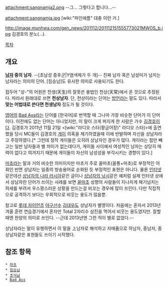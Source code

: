 attachment:sangnamja2.png
--그... 그렇다고 합니다...--

attachment:sangnamja.jpg
[wiki:"파인애플" 대충 이런 거.]

http://image.munhwa.com/gen_news/201112/201112151555773021MWOS_b.jpg
김경호의 분노(…).

[[목차]]

== 개요 ==
'''[[남자]] 중의 남자'''. --[초남성 증후군|Y염색체가 두 개]-- 진짜 남자 혹은 남성미가 넘치는 남자라는 의미의 단어. [짐승남]도 유사한 의미로 사용되기도 한다.

접두어 "상-"의 어원은 천생(天生)의 잘못쓴 용법인 천상(天常)에서 온 것으로 추정된다. 따라서 원래대로 쓰면 '''천상남자'''. 단, 천상이라는 단어는 [[방언]]라는 말도 있다. 따라서 '''맞는 어법대로 쓴다면 천생남자''' 정도가 될 것이다.

[[영어]]의 [[Bad Ass]]라는 단어를 [한국어]로 번역할 때 그나마 가장 비슷한 단어가 이 단어이다. 이전에도 없는 단어는 아니었지만, 이 말이 크게 퍼지게 한 사람은 가수 [[김경호]]이다. 김경호가 2011년 11월 21일 <[wiki:"라디오 스타(황금어장)" 라디오 스타]>에 출연했을 당시 MC들이 김경호의 [[게이]] 의혹을 제기하였을때 이에 반발하며 자신을 상남자라고 주장하였다.[* 그런데 정작 게이들은 오히려 상남자인 경우가 많다. 게이라는 점만 빼고는 일반 남자들과 별 차이가 없는데다가, 게이들 사이에서 여성적인 남자는 상당히 매력이 없다고 여겨지기 때문에 게이들이 자신의 남성성을 부각시키는 경향이 있다.]

[[마초]]라는 말과 거의 비슷한 의미이지만 마초가 주로 꼴마초(꼴통+마초)로 부정적인 어휘인 반면 상남자는 일종의 방송용어로 순화된 듯 부정적인 표현은 아니다. 물론 [[인터넷]] 같은데선  [http://bbs2.ruliweb.daum.net/gaia/do/ruliweb/default/community/325/read?articleId=18908034&objCate1=&bbsId=G005&searchKey=subjectNcontent&itemGroupId=&itemId=143&sortKey=depth&searchValue=%EB%9F%AC%EC%8B%9C%EC%95%84+%EC%83%81%EB%82%A8%EC%9E%90&platformId=&pageIndex=1 상남자의 나라 러시아]같은 글이나 [http://bbs2.ruliweb.daum.net/gaia/do/ruliweb/default/community/325/read?articleId=19075065&objCate1=&bbsId=G005&searchKey=subjectNcontent&itemGroupId=&itemId=143&sortKey=depth&searchValue=%EC%83%81%EB%82%A8%EC%9E%90&platformId=&pageIndex=3 상남자의 낚시]같은 예처럼 실제 인터넷 상에서 상남자란 단어가 쓰이는 사례를 보면 [[꼴마초]] 성향의 사람들이 지나치게 패기넘치는 허세를 부려서 우스꽝스러운 상황을 만드는걸 비꼬는 경우에 많이 쓰인다. 다만 직접적으로 공격하기 보다는 우회적으로 비웃는 용도가 많을뿐.

참고로 [[롯데 자이언츠]] [[야구]]선수 [[김대우]]도 상남자가 별명이다. 처음에는 혼자서 2013년 겨울 훈련 연습경기에서 혼자만 Total 2자리수 삼진을 먹어서 비웃는 용도였지만. 잘할 때엔 찬양의 의미로 쓰인다. --근데 2013년엔 그런 적이 별로 없었다.--

상남자라는 말이 유행하면서 이 말을 上남자로 해석하고 자매품으로 하남자, 중남자, 중상남자같은 표현들도 쓰이기 시작했다.

== 참조 항목 ==
 * [[마초]]
 * [[짐승남]]
 * [[초식남]]
 * [[Bad Ass]]
